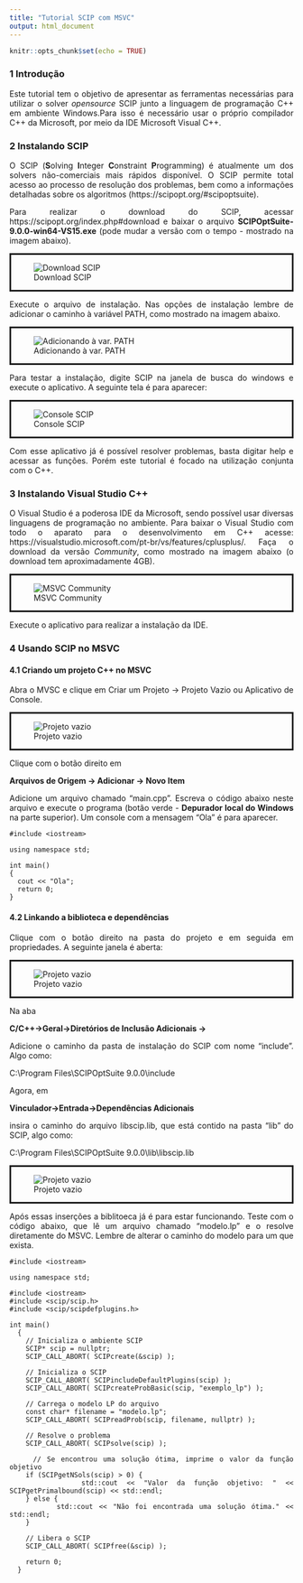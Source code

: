 ```yaml
---
title: "Tutorial SCIP com MSVC"
output: html_document
---
```


```r
knitr::opts_chunk$set(echo = TRUE)
```

```{=html}
<style>
body
{
  text-align: justify
}

img{
  display: block;
  margin-left: auto;
  margin-right: auto;
}

.bordered{
  border-style: solid;
}
</style>
```



### 1 Introdução

Este tutorial tem o objetivo de apresentar as ferramentas necessárias para utilizar o solver *opensource* SCIP junto
a linguagem de programação C++ em ambiente Windows.Para isso é necessário usar o próprio compilador C++ da Microsoft, por meio
da IDE Microsoft Visual C++.

### 2 Instalando SCIP

O SCIP (**S**olving **I**nteger **C**onstraint **P**rogramming) é atualmente um dos solvers não-comerciais mais rápidos disponível. O SCIP permite total
acesso ao processo de resolução dos problemas, bem como a informações detalhadas sobre os algoritmos (https://scipopt.org/#scipoptsuite).


Para realizar o download do SCIP, acessar https://scipopt.org/index.php#download e baixar o arquivo **SCIPOptSuite-9.0.0-win64-VS15.exe** (pode mudar a versão com o tempo -  mostrado na imagem abaixo).


<div class="bordered">
![Download SCIP](img/SCIP-download.png)
</div>



Execute o arquivo de instalação. Nas opções de instalação lembre de adicionar o caminho à variável PATH, como mostrado na imagem abaixo.

<div class="bordered">
![Adicionando à var. PATH](img/SCIP-path.png)
</div>


Para testar a instalação, digite SCIP na janela de busca do windows e execute o aplicativo. A seguinte tela é para aparecer:

<div class="bordered">
![Console SCIP](img/SCIP-console.png)
</div>

Com esse aplicativo já é possível resolver problemas, basta digitar help e acessar as funções. Porém este tutorial é focado na utilização conjunta com o C++.

### 3 Instalando Visual Studio C++

O Visual Studio é a poderosa IDE da Microsoft, sendo possível usar diversas linguagens de programação no ambiente. Para baixar o Visual Studio com todo o aparato para o desenvolvimento em C++ acesse: https://visualstudio.microsoft.com/pt-br/vs/features/cplusplus/. Faça o download da versão *Community*, como mostrado na imagem abaixo (o download tem aproximadamente 4GB).

<div class="bordered">
![MSVC Community](img/MSVC-community.png)
</div>

Execute o aplicativo para realizar a instalação da IDE.

### 4 Usando SCIP no MSVC

#### 4.1 Criando um projeto C++ no MSVC

Abra o MVSC e clique em Criar um Projeto -> Projeto Vazio ou Aplicativo de Console.

<div class="bordered">
![Projeto vazio](img/MSVC-projeto.png)
</div>

Clique com o botão direito em 
 
 **Arquivos de Origem -> Adicionar -> Novo Item**
 
 Adicione um arquivo chamado "main.cpp". Escreva o código abaixo neste arquivo e execute o programa (botão verde  - **Depurador local do Windows** na parte superior). Um console com a mensagem "Ola" é para aparecer.





```Rcpp
#include <iostream>

using namespace std;

int main()
{
  cout << "Ola";
  return 0;
}
```

#### 4.2 Linkando a biblioteca e dependências

Clique com o botão direito na pasta do projeto e em seguida em propriedades. A seguinte janela é aberta:

<div class="bordered">
![Projeto vazio](img/MSVC-include.png)
</div>

Na aba 

**C/C++->Geral->Diretórios de Inclusão Adicionais -> <Editar>**

Adicione o caminho da pasta de instalação do SCIP com nome "include". Algo como:

C:\\Program Files\\SCIPOptSuite 9.0.0\\include

Agora, em 

**Vinculador->Entrada->Dependências Adicionais**

insira o caminho do arquivo libscip.lib, que está contido na pasta "lib" do SCIP, algo como:

C:\\Program Files\\SCIPOptSuite 9.0.0\\lib\\libscip.lib

<div class="bordered">
![Projeto vazio](img/MSVC-lib.png)
</div>

Após essas inserções a biblitoeca já é para estar funcionando. Teste com o código abaixo, que lê um arquivo chamado "modelo.lp" e o resolve diretamente do MSVC. Lembre de alterar o caminho do modelo para um que exista.

```Rcpp
#include <iostream>

using namespace std;

#include <iostream>
#include <scip/scip.h>
#include <scip/scipdefplugins.h>

int main() 
  {
    // Inicializa o ambiente SCIP
    SCIP* scip = nullptr;
    SCIP_CALL_ABORT( SCIPcreate(&scip) );

    // Inicializa o SCIP
    SCIP_CALL_ABORT( SCIPincludeDefaultPlugins(scip) );
    SCIP_CALL_ABORT( SCIPcreateProbBasic(scip, "exemplo_lp") );

    // Carrega o modelo LP do arquivo
    const char* filename = "modelo.lp";
    SCIP_CALL_ABORT( SCIPreadProb(scip, filename, nullptr) );

    // Resolve o problema
    SCIP_CALL_ABORT( SCIPsolve(scip) );

    // Se encontrou uma solução ótima, imprime o valor da função objetivo
    if (SCIPgetNSols(scip) > 0) {
        std::cout << "Valor da função objetivo: " << SCIPgetPrimalbound(scip) << std::endl;
    } else {
        std::cout << "Não foi encontrada uma solução ótima." << std::endl;
    }

    // Libera o SCIP
    SCIP_CALL_ABORT( SCIPfree(&scip) );

    return 0;
  }
```












